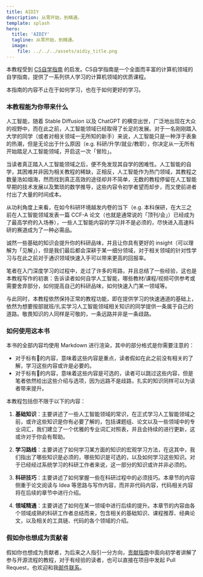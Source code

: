 ```yaml
---
title: AIDIY
description: 从零开始，到精通。
template: splash
hero:
  title: 'AIDIY'
  tagline: 从零开始，到精通。
  image:
    file: ../../../assets/aidiy_title.png
---
```


本教程受到 [CS自学指南](https://csdiy.wiki) 的启发。CS自学指南是一个全面而丰富的计算机领域的自学指南，提供了一系列供人学习的计算机领域的优质课程。

本指南的内容不止在于如何学习，也在于如何更好的学习。

### 本教程能为你带来什么

人工智能，随着 Stable Diffusion 以及 ChatGPT 的横空出世，广泛地出现在大众的视野中，而在此之前，人工智能领域已经取得了长足的发展。对于一名刚刚踏入大学的同学（或者对相关领域一无所知的新手）来说，人工智能只是一种浮于表象的热潮，但是无论出于什么原因（e.g. 科研/升学/就业/教职），你决定从一无所有开始踏足人工智能领域，开启这一次「冒险」。

当读者真正踏入人工智能领域之后，便不免发现其自学的困难性。人工智能的自学，其困难并非因为相关教程的稀缺，正相反，人工智能作为热门领域，其教程之数量浩如烟海，然而找到真正高效的途径却并不简单，无数的教程停留在人工智能早期的技术发展以及繁琐的数学推导，这些内容令初学者望而却步，而又使前进者付出了大量的时间成本。

从功利角度上来看，在如今科研环境越发内卷的当下（e.g. 本科保研，在大三之前在人工智能领域发表一篇 CCF-A 论文（也就是通常说的「顶刊/会」）已经成为了最高学府的入场券），一些人工智能内容的学习并不是必须的，尽快进入高速科研的赛道成为了一种必需品。

诚然一些基础的知识会提升你的科研品味，并且让你具有更好的 insight（可以理解为「见解」），但是我们最后都会深耕于某一细分领域，对于相关领域的针对性学习与在此之前对于通识领域快速入手可以带来更高的回报率。

笔者在入门深度学习的过程中，走过了许多的弯路，并且总结了一些经验，这也是本教程写作的初衷：告诉读者如何自学人工智能，哪些教材/课程/视频可供参考或需要舍弃部分，如何提高自己的科研品味，如何快速入门某一领域等。

与此同时，本教程依然保持正常的教程功能，即在提供学习的快速通道的基础上，依然为想要按部就班/扎实学习人工智能领域相关知识的同学提供一条属于自己的道路。敬畏知识的人同样是可敬的，一条远路并非是一条歧路。

### 如何使用这本书

本书的全部内容均使用 Markdown 进行渲染，其中的部分格式是你需要注意的：

- 对于标有🌟的内容，意味着这些内容是重点，读者假如在此之前没有相关的了解，学习这些内容或许是必要的。
- 对于标有📖的内容，意味着这些内容是可选的，读者可以跳过这些内容，但是笔者依然给出这些介绍与选项，因为远路不是歧路，扎实的知识同样可以为读者带来提升。


本教程包括但不限于以下的内容：


<Steps>

1. **基础知识**：主要讲述了一些人工智能领域的常识，在正式学习人工智能领域之前，或许这些知识是你有必要了解的，包括课题组、论文以及一些领域中的专业词汇，我们建立了一个优雅的专业词汇对照表，并且会持续的进行更新，这或许对于你会有帮助。

2. **学习路线**：主要讲述了如何学习某方面的知识的宏观学习方法，在这其中，我们指出了哪些知识是必须的，哪些知识是可选的，以及如何学习这些知识。对于已经经过系统学习的科研工作者来说，这一部分的知识或许并非必须的。

3. **科研技巧**：主要讲述了如何掌握一些在科研过程中的必须技巧。本章节的内容侧重于论文阅读与 Idea 等思路与写作内容，而并非代码内容，代码相关内容将在后续的章节中进行介绍。

4. **领域精通**：主要讲述了如何在某一领域中进行后续的提升。本章节的内容由各个领域成熟的科研工作者总结而来，包含相关的基础知识、课程推荐、经典论文，以及相关的工具链、代码的各个领域的介绍。

</Steps>

### 假如你也想成为贡献者

假如你也想成为贡献者，为后来之人指引一分方向，[贡献指南](/贡献指南/基本配置)中面向初学者讲解了参与开源流程的教程，对于有经验的读者，也可以直接在项目中发起 Pull Request，也欢迎和我[邮件联系](mailto:axihelloworld@gmail.com)。